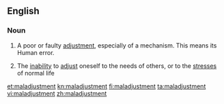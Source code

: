 ==English==

===Noun===
{{en-noun}}

# A poor or faulty [[adjustment]], especially of a mechanism. This means its Human error.
#{{psychology}} The [[inability]] to [[adjust]] oneself to the needs of others, or to the [[stress]]es of normal life

[[et:maladjustment]]
[[kn:maladjustment]]
[[fi:maladjustment]]
[[ta:maladjustment]]
[[vi:maladjustment]]
[[zh:maladjustment]]